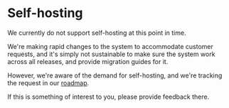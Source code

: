 
# Self-hosting

We currently do not support self-hosting at this point in time.

We're making rapid changes to the system to accommodate customer requests, and it's simply not sustainable to make sure
the system work across all releases, and provide migration guides for it.

However, we're aware of the demand for self-hosting, and we're tracking the request in our [roadmap][roadmap].

If this is something of interest to you, please provide feedback there.

[roadmap]: https://inngest.productlane.com/roadmap?id=672bc121-f25b-4e64-bec5-7a58fd48ec36